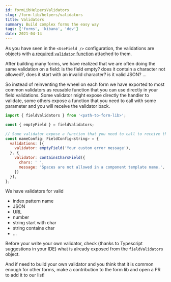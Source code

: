 ```yaml
---
id: formLibHelpersValidators
slug: /form-lib/helpers/validators
title: Validators
summary: Build complex forms the easy way
tags: ['forms', 'kibana', 'dev']
date: 2021-04-14
---
```


As you have seen in the `<UseField />` configuration, the validations are objects with [a required `validator` function](../core/use_field#validator-required) attached to them.

After building many forms, we have realized that we are often doing the same validation on a field: is the field empty? does it contain a character not allowed?, does it start with an invalid character? is it valid JSON? ...

So instead of reinventing the wheel on each form we have exported to most common validators as reusable function that you can use directly in your field validations. Some validator might expose directly the handler to validate, some others expose a function that you need to call with some parameter and you will receive the validator back.

```js
import { fieldValidators } from '<path-to-form-lib>';

const { emptyField } = fieldValidators;

// Some validator expose a function that you need to call to receive the validator handler
const nameConfig: FieldConfig<string> = {
  validations: [{
    validator: emptyField('Your custom error message'),
  }, {
    validator: containsCharsField({
      chars: ' ',
      message: 'Spaces are not allowed in a component template name.',
    })
  }],
};
```

We have validators for valid

* index pattern name
* JSON
* URL
* number
* string start with char
* string contains char
* ...

Before your write your own validator, check (thanks to Typescript suggestions in your IDE) what is already exposed from the `fieldValidators` object.  

And if need to build your own validator and you think that it is common enough for other forms, make a contribution to the form lib and open a PR to add it to our list!
